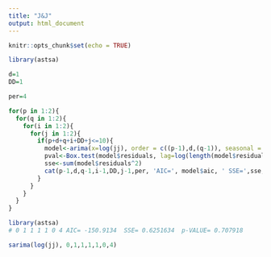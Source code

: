 ```yaml
---
title: "J&J"
output: html_document
---
```


```r
knitr::opts_chunk$set(echo = TRUE)
```

```r
library(astsa)

d=1
DD=1

per=4

for(p in 1:2){
  for(q in 1:2){
    for(i in 1:2){
      for(j in 1:2){
        if(p+d+q+i+DD+j<=10){
          model<-arima(x=log(jj), order = c((p-1),d,(q-1)), seasonal = list(order=c((i-1),DD,(j-1)), period=per))
          pval<-Box.test(model$residuals, lag=log(length(model$residuals)))
          sse<-sum(model$residuals^2)
          cat(p-1,d,q-1,i-1,DD,j-1,per, 'AIC=', model$aic, ' SSE=',sse,' p-VALUE=', pval$p.value,'\n')
        }
      }
    }
  }
}
```

```r
library(astsa)
# 0 1 1 1 1 0 4 AIC= -150.9134  SSE= 0.6251634  p-VALUE= 0.707918 

sarima(log(jj), 0,1,1,1,1,0,4)
```


